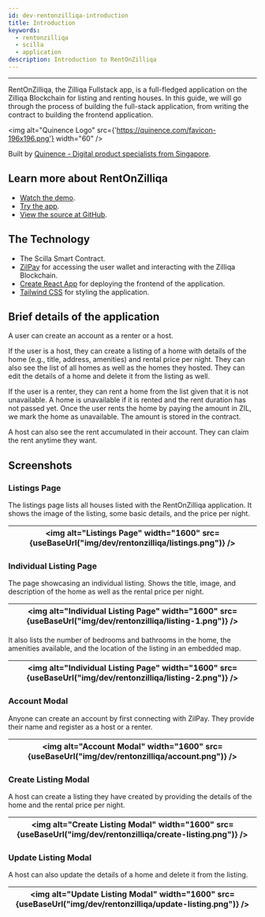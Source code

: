 ```yaml
---
id: dev-rentonzilliqa-introduction
title: Introduction
keywords:
  - rentonzilliqa
  - scilla
  - application
description: Introduction to RentOnZilliqa
---
```


---


RentOnZilliqa, the Zilliqa Fullstack app, is a full-fledged application on the Zilliqa Blockchain for listing and renting houses. In this guide, we will go through the process of building the full-stack application, from writing the contract to building the frontend application.

<img
  alt="Quinence Logo"
  src={'https://quinence.com/favicon-196x196.png'}
  width="60"
/>

Built by [Quinence - Digital product specialists from Singapore](https://quinence.com).

## Learn more about RentOnZilliqa

- [Watch the demo](https://www.loom.com/share/7f9530f80de34ba6be8b9a954f331e47).
- [Try the app](https://rentonzilliqa-frontend.vercel.app).
- [View the source at GitHub](https://github.com/Quinence/zilliqa-fullstack-app).

## The Technology

- The Scilla Smart Contract.
- [ZilPay](https://zilpay.io) for accessing the user wallet and interacting with the Zilliqa Blockchain.
- [Create React App](https://github.com/facebook/create-react-app) for deploying the frontend of the application.
- [Tailwind CSS](https://tailwindcss.com) for styling the application.

## Brief details of the application

A user can create an account as a renter or a host.

If the user is a host, they can create a listing of a home with details of the home (e.g., title, address, amenities) and rental price per night. They can also see the list of all homes as well as the homes they hosted. They can edit the details of a home and delete it from the listing as well.

If the user is a renter, they can rent a home from the list given that it is not unavailable. A home is unavailable if it is rented and the rent duration has not passed yet. Once the user rents the home by paying the amount in ZIL, we mark the home as unavailable. The amount is stored in the contract.

A host can also see the rent accumulated in their account. They can claim the rent anytime they want.

## Screenshots

### Listings Page

The listings page lists all houses listed with the RentOnZilliqa application. It shows the image of the listing, some basic details, and the price per night.

| <img alt="Listings Page" width="1600" src={useBaseUrl("img/dev/rentonzilliqa/listings.png")} /> |
| ----------------------------------------------------------------------------------------------- |

### Individual Listing Page

The page showcasing an individual listing. Shows the title, image, and description of the home as well as the rental price per night.

| <img alt="Individual Listing Page" width="1600" src={useBaseUrl("img/dev/rentonzilliqa/listing-1.png")} /> |
| ---------------------------------------------------------------------------------------------------------- |

It also lists the number of bedrooms and bathrooms in the home, the amenities available, and the location of the listing in an embedded map.

| <img alt="Individual Listing Page" width="1600" src={useBaseUrl("img/dev/rentonzilliqa/listing-2.png")} /> |
| ---------------------------------------------------------------------------------------------------------- |

### Account Modal

Anyone can create an account by first connecting with ZilPay. They provide their name and register as a host or a renter.

| <img alt="Account Modal" width="1600" src={useBaseUrl("img/dev/rentonzilliqa/account.png")} /> |
| ---------------------------------------------------------------------------------------------- |

### Create Listing Modal

A host can create a listing they have created by providing the details of the home and the rental price per night.

| <img alt="Create Listing Modal" width="1600" src={useBaseUrl("img/dev/rentonzilliqa/create-listing.png")} /> |
| ------------------------------------------------------------------------------------------------------------ |

### Update Listing Modal

A host can also update the details of a home and delete it from the listing.

| <img alt="Update Listing Modal" width="1600" src={useBaseUrl("img/dev/rentonzilliqa/update-listing.png")} /> |
| ------------------------------------------------------------------------------------------------------------ |
